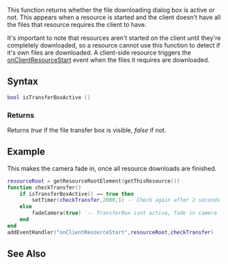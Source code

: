  
{{Client function}}
This function returns whether the file downloading dialog box is active or not. This appears when a resource is started and the client doesn't have all the files that resource requires the client to have.

It's important to note that resources aren't started on the client until they're completely downloaded, so a resource cannot use this function to detect if it's own files are downloaded. A client-side resource triggers the [[/onClientResourceStart.md|onClientResourceStart]] event when the files it requires are downloaded.

==Syntax== 
<syntaxhighlight lang="lua">
bool isTransferBoxActive ()
</syntaxhighlight> 

===Returns===
Returns ''true'' if the file transfer box is visible, ''false'' if not.

==Example== 
This makes the camera fade in, once all resource downloads are finished.
<syntaxhighlight lang="lua">
resourceRoot = getResourceRootElement(getThisResource())
function checkTransfer()
	if isTransferBoxActive() == true then
		setTimer(checkTransfer,2000,1) -- Check again after 2 seconds
	else 
		fadeCamera(true)  -- TransferBox isnt active, fade in camera
	end
end
addEventHandler("onClientResourceStart",resourceRoot,checkTransfer)
</syntaxhighlight>

==See Also==
{{GUI_functions}}